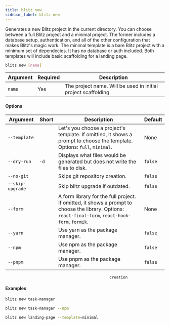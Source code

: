 ```yaml
---
title: blitz new
sidebar_label: blitz new
---
```


Generates a new Blitz project in the current directory. You can choose
between a full Blitz project and a minimal project. The former includes a
database setup, authentication, and all of the other configuration that
makes Blitz's magic work. The minimal template is a bare Blitz project
with a minimum set of dependecies. It has no database or auth included.
Both templates will include basic scaffolding for a landing page.

```bash
blitz new [name]
```

| Argument | Required | Description                                                   |
| -------- | -------- | ------------------------------------------------------------- |
| `name`   | Yes      | The project name. Will be used in initial project scaffolding |

#### Options

| Argument         | Short | Description                                                                                                                                         | Default |
| ---------------- | ----- | --------------------------------------------------------------------------------------------------------------------------------------------------- | ------- |
| `--template`     |       | Let's you choose a project's template. If omittied, it shows a prompt to choose the template. Options: `full`, `minimal`.                           | None    |
| `--dry-run`      | `-d`  | Displays what files would be generated but does not write the files to disk.                                                                        | `false` |
| `--no-git`       |       | Skips git repository creation.                                                                                                                      | `false` |
| `--skip-upgrade` |       | Skip blitz upgrade if outdated.                                                                                                                     | `false` |
| `--form`         |       | A form library for the full project. If omitted, it shows a prompt to choose the library. Options: `react-final-form`, `react-hook-form`, `formik`. | None    |
| `--yarn`         |       | Use yarn as the package manager.                                                                                                                    | `false` |
| `--npm`          |       | Use npm as the package manager.                                                                                                                     | `false` |
| `--pnpm`         |       | Use pnpm as the package manager.                                                                                                                    | `false` |

                                                  creation

#### Examples

```bash
blitz new task-manager
```

```bash
blitz new task-manager --npm
```

```bash
blitz new landing-page --template=minimal
```
